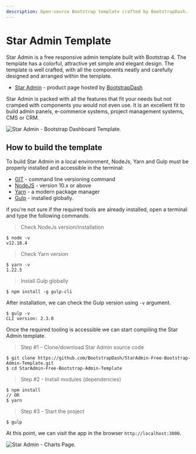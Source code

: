 ```yaml
---
description: Open-source Bootstrap template crafted by BootstrapDash.
---
```


# Star Admin Template

Star Admin is a free responsive admin template built with Bootstrap 4. The template has a colorful, attractive yet simple and elegant design. The template is well crafted, with all the components neatly and carefully designed and arranged within the template.

- [Star Admin](https://bit.ly/2VXUgKu) - product page hosted by [BootstrapDash](../partners/bootstrapdash.md)

Star Admin is packed with all the features that fit your needs but not cramped with components you would not even use. It is an excellent fit to build admin panels, e-commerce systems, project management systems, CMS or CRM.

![Star Admin - Bootstrap Dashboard Template.](../../../static/assets/docs-star-admin-screen.jpg)

## How to build the template

To build Star Admin in a local environment, NodeJs, Yarn and Gulp must be properly installed and accessible in the terminal:

- [GIT](https://git-scm.com/) - command line versioning command
- [NodeJS](https://nodejs.org/en/) - version 10.x or above
- [Yarn](https://yarnpkg.com/) - a modern package manager
- [Gulp](https://gulpjs.com/) - installed globally.

if you're not sure if the required tools are already installed, open a terminal and type the following commands.

> Check NodeJs version/installation

```
$ node -v
v12.18.4
```

> Check Yarn version

```
$ yarn -v
1.22.5
```

> Install Gulp globally

```
$ npm install -g gulp-cli
```

After installation, we can check the Gulp version using `-v` argument.

```
$ gulp -v
CLI version: 2.3.0
```

Once the required tooling is accessible we can start compiling the Star Admin template.

> Step #1 - Clone/download Star Admin source code

```
$ git clone https://github.com/BootstrapDash/StarAdmin-Free-Bootstrap-Admin-Template.git
$ cd StarAdmin-Free-Bootstrap-Admin-Template
```

> Step #2 - Install modules (dependencies)

```
$ npm install
// OR
$ yarn
```

> Step #3 - Start the project

```
$ gulp
```

At this point, we can visit the app in the browser `http://localhost:3000`.

![Star Admin - Charts Page.](../../../static/assets/docs-star-admin-charts.jpg)
